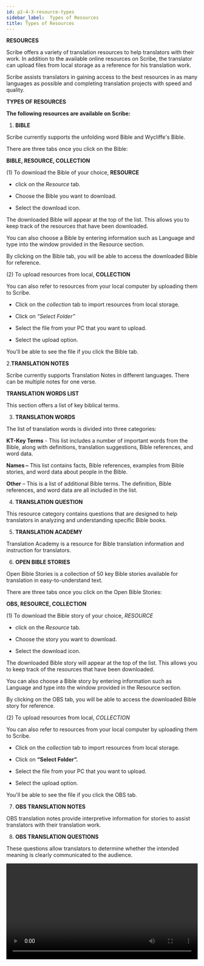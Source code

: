 ```yaml
---
id: p2-4-3-resource-types
sidebar_label:  Types of Resources
title: Types of Resources
---
```


**RESOURCES**

Scribe offers a variety of translation resources to help translators with their work. In addition to the available online resources on Scribe, the translator can upload files from local storage as a reference for his translation work.

Scribe assists translators in gaining access to the best resources in as many languages as possible and completing translation projects with speed and quality.


**TYPES OF RESOURCES**

**The following resources are available on Scribe:**

1. **BIBLE**

Scribe currently supports the unfolding word Bible and Wycliffe's Bible.

There are three tabs once you click on the Bible:

**BIBLE, RESOURCE, COLLECTION**


(1) To download the Bible of your choice,  **RESOURCE**

- click on the *Resource* tab.

- Choose the Bible you want to download.

- Select the download icon.

The downloaded Bible will appear at the top of the list. This allows you to keep track of the resources that have been downloaded.

You can also choose a Bible by entering information such as Language and type into the window provided in the Resource section.

By clicking on the Bible tab, you will be able to access the downloaded Bible for reference.     


(2) To upload resources from local,  **COLLECTION**

You can also refer to resources from your local computer by uploading them to Scribe.

- Click on the *collection* tab to import resources from local storage.

- Click on *“Select Folder”*

- Select the file from your PC that you want to upload.

- Select the upload option.

You'll be able to see the file if you click the Bible tab.


2.**TRANSLATION NOTES**

Scribe currently supports Translation Notes in different languages.
There can be multiple notes for one verse.

 **TRANSLATION WORDS LIST**

This section offers a list of key biblical terms.

3. **TRANSLATION WORDS**

The list of translation words is divided into three categories:

**KT-Key Terms** - This list includes a number of important words from the Bible, along with definitions, translation suggestions, Bible references, and word data.

**Names –** This list contains facts, Bible references, examples from Bible stories, and word data about people in the Bible.

**Other** – This is a list of additional Bible terms. The definition, Bible references, and word data are all included in the list.

4. **TRANSLATION QUESTION**

This resource category contains questions that are designed to help translators in analyzing and understanding specific Bible books.

5. **TRANSLATION ACADEMY**

Translation Academy is a resource for Bible translation information and instruction for translators.



6. **OPEN BIBLE STORIES**

Open Bible Stories is a collection of 50 key Bible stories available for translation in easy-to-understand text.

There are three tabs once you click on the Open Bible Stories:

**OBS, RESOURCE, COLLECTION**

(1) To download the Bible story of your choice, *RESOURCE*

- click on the *Resource* tab.

- Choose the story you want to download.

- Select the download icon.

The downloaded Bible story will appear at the top of the list. This allows you to keep track of the resources that have been downloaded.

You can also choose a Bible story by entering information such as Language and type into the window provided in the Resource section.

By clicking on the OBS tab, you will be able to access the downloaded Bible story for reference.

(2) To upload resources from local, *COLLECTION*

You can also refer to resources from your local computer by uploading them to Scribe.

- Click on the *collection* tab to import resources from local storage.

- Click on **“Select Folder”.**

- Select the file from your PC that you want to upload.

- Select the upload option.

You'll be able to see the file if you click the OBS tab.


7. **OBS TRANSLATION NOTES**

OBS translation notes provide interpretive information for stories to assist translators with their translation work.


8. **OBS TRANSLATION QUESTIONS**

These questions allow translators to determine whether the intended meaning is clearly communicated to the audience.

<video controls src="/scribeAssetsV2/how-to/resource-types.mov" width="100%" type="video/mov"/>
